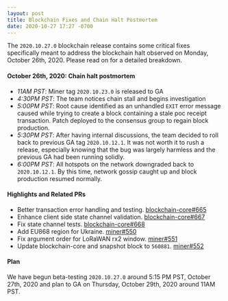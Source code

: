 ```yaml
---
layout: post
title: Blockchain Fixes and Chain Halt Postmortem
date: 2020-10-27 17:27 -0700
---
```


The `2020.10.27.0` blockchain release contains some critical fixes specifically meant to address the
blockchain halt observed on Monday, October 26th, 2020. Please read on for a detailed breakdown.

#### October 26th, 2020: Chain halt postmortem

- _11AM PST_: Miner tag `2020.10.23.0` is released to GA
- _4:30PM PST_: The team notices chain stall and begins investigation
- _5:00PM PST_: Root cause identified as an unhandled `EXIT` error message caused while trying to
  create a block containing a stale poc receipt transaction. Patch deployed to the consensus group
  to regain block production.
- _5:30PM PST_: After having internal discussions, the team decided to roll back to previous GA tag
  `2020.10.12.1`. It was not worth it to rush a release, especially knowing that the bug was largely
  harmless and the previous GA had been running solidly.
- _6:00PM PST_: All hotspots on the network downgraded back to `2020.10.12.1`. By this time, network
  gossip caught up and block production resumed normally.

#### Highlights and Related PRs

- Better transaction error handling and testing.
  [blockchain-core#665](https://github.com/helium/blockchain-core/pull/665)
- Enhance client side state channel validation.
  [blockchain-core#667](https://github.com/helium/blockchain-core/pull/667)
- Fix state channel tests. [blockchain-core#668](https://github.com/helium/blockchain-core/pull/668)
- Add EU868 region for Ukraine. [miner#550](https://github.com/helium/miner/pull/550)
- Fix argument order for LoRaWAN rx2 window. [miner#551](https://github.com/helium/miner/pull/551)
- Update blockchain-core and snapshot block to `560881`.
  [miner#552](https://github.com/helium/miner/pull/552)

#### Plan

We have begun beta-testing `2020.10.27.0` around 5:15 PM PST, October 27th, 2020 and plan to GA on
Thursday, October 29th, 2020 around 11AM PST.
